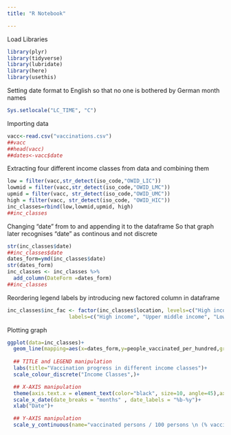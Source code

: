 ```yaml
---
title: "R Notebook"

---
```


Load Libraries
```r
library(plyr)
library(tidyverse)
library(lubridate)
library(here)
library(usethis)
```

Setting date format to English so that no one is bothered by German month names
```r
Sys.setlocale("LC_TIME", "C")
```

Importing data
```r
vacc<-read.csv("vaccinations.csv")
##vacc
##head(vacc)
##dates<-vacc$date
```

Extracting four different income classes from data and combining them
```r
low = filter(vacc,str_detect(iso_code,"OWID_LIC"))
lowmid = filter(vacc,str_detect(iso_code,"OWID_LMC"))
upmid = filter(vacc, str_detect(iso_code,"OWID_UMC"))
high = filter(vacc, str_detect(iso_code, "OWID_HIC"))
inc_classes=rbind(low,lowmid,upmid, high)
##inc_classes
```

Changing "date" from <chr> to <date> and appending it to the dataframe
So that graph later recognises "date" as continous and not discrete
```r
str(inc_classes$date)
##inc_classes$date
dates_form=ymd(inc_classes$date)
str(dates_form)
inc_classes <- inc_classes %>%
  add_column(DateForm =dates_form)
##inc_classes
```
Reordering legend labels by introducing new factored column in dataframe
```r
inc_classes$inc_fac <- factor(inc_classes$location, levels=c("High income", "Upper middle income", "Lower middle income", "Low income"), 
                    labels=c("High income", "Upper middle income", "Lower middle income", "Low income"))
```

Plotting graph
```r
ggplot(data=inc_classes)+
  geom_line(mapping=aes(x=dates_form,y=people_vaccinated_per_hundred,group=inc_fac,color=inc_fac),size=1.5)+
  
  ## TITLE and LEGEND manipulation
  labs(title="Vaccination progress in different income classes")+
  scale_colour_discrete("Income Classes",)+

  ## X-AXIS manipulation
  theme(axis.text.x = element_text(color="black", size=10, angle=45),axis.text.y = element_text(color="black",size=9, angle=0))+
  scale_x_date(date_breaks = "months" , date_labels = "%b-%y")+
  xlab("Date")+

  ## Y-AXIS manipulation
  scale_y_continuous(name="vaccinated persons / 100 persons \n (% vaccinated)",breaks = scales::pretty_breaks(n = 10))
```
